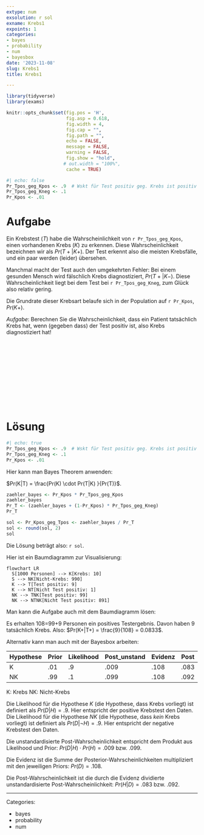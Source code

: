 ```yaml
---
extype: num
exsolution: r sol
exname: Krebs1
expoints: 1
categories:
- bayes
- probability
- num
- bayesbox
date: '2023-11-08'
slug: Krebs1
title: Krebs1

---
```




```r
library(tidyverse)
library(exams)
```


```r
knitr::opts_chunk$set(fig.pos = 'H',
                      fig.asp = 0.618,
                      fig.width = 4,
                      fig.cap = "", 
                      fig.path = "",
                      echo = FALSE,
                      message = FALSE,
                      warning = FALSE,
                      fig.show = "hold",
                     # out.width = "100%",
                      cache = TRUE)
```




```r
#| echo: false
Pr_Tpos_geg_Kpos <- .9  # Wskt für Test positiv geg. Krebs ist positiv (tatsächlich Krebs)
Pr_Tpos_geg_Kneg <- .1
Pr_Kpos <- .01
```




# Aufgabe

Ein Krebstest ($T$) habe die Wahrscheinlichkeit von ``r Pr_Tpos_geg_Kpos``, einen vorhandenen Krebs ($K$) zu erkennen.
Diese Wahrscheinlichkeit bezeichnen wir als $Pr(T+|K+)$.
Der Test erkennt also die meisten Krebsfälle, und ein paar werden (leider) übersehen.

Manchmal macht der Test auch den umgekehrten Fehler: 
Bei einem gesunden Mensch wird fälschlich Krebs diagnostiziert, $Pr(T+|K-)$.
Diese Wahrscheinlichkeit liegt bei dem Test bei ``r Pr_Tpos_geg_Kneg``, 
zum Glück also relativ gering.


Die Grundrate dieser Krebsart belaufe sich in der Population auf ``r Pr_Kpos``, $Pr(K+)$.

*Aufgabe*: Berechnen Sie die Wahrscheinlichkeit,
dass ein Patient tatsächlich Krebs hat, wenn (gegeben dass) der Test positiv ist, also Krebs diagnostiziert hat!



</br>
</br>
</br>
</br>
</br>
</br>
</br>
</br>
</br>
</br>

# Lösung




```r
#| echo: true
Pr_Tpos_geg_Kpos <- .9  # Wskt für Test positiv geg. Krebs ist positiv (tatsächlich Krebs)
Pr_Tpos_geg_Kneg <- .1
Pr_Kpos <- .01
```


Hier kann man Bayes Theorem anwenden:

$Pr(K|T) = \frac{Pr(K) \cdot Pr(T|K) }{Pr(T)}$.

```r
zaehler_bayes <- Pr_Kpos * Pr_Tpos_geg_Kpos
zaehler_bayes
Pr_T <- (zaehler_bayes + (1-Pr_Kpos) * Pr_Tpos_geg_Kneg)
Pr_T

sol <- Pr_Kpos_geg_Tpos <- zaehler_bayes / Pr_T 
sol <- round(sol, 2)
sol
```


Die Lösung beträgt also: ``r sol``.


Hier ist ein Baumdiagramm zur Visualisierung:


```mermaid
flowchart LR
  S[1000 Personen] --> K[Krebs: 10]
  S --> NK[Nicht-Krebs: 990]
  K --> T[Test positiv: 9]
  K --> NT[Nicht Test positiv: 1]
  NK --> TNK[Test positiv: 99]
  NK --> NTNK[Nicht Test positiv: 891]
```


Man kann die Aufgabe auch mit dem Baumdiagramm lösen:

Es erhalten 108=99+9 Personen ein positives Testergebnis.
Davon haben 9 tatsächlich Krebs.
Also: $Pr(K+|T+) = \frac{9}{108} = 0.0833$.


Alternativ kann man auch mit der Bayesbox arbeiten:

| Hypothese 	| Prior 	| Likelihood 	| Post_unstand 	| Evidenz 	| Post 	|
|-----------	|-------	|------------	|--------------	|---------	|------	|
| K         	| .01   	| .9         	| .009         	| .108    	| .083 	|
| NK        	| .99   	| .1         	| .099         	| .108    	| .092 	|


K: Krebs
NK: Nicht-Krebs

Die Likelihood für die Hypothese $K$ (die Hypothese, dass Krebs vorliegt) ist definiert als $Pr(D|H)=.9$. Hier entspricht der positive Krebstest den Daten.
Die Likelihood für die Hypothese $NK$ (die Hypothese, dass *kein* Krebs vorliegt) ist definiert als $Pr(D|\neg H)=.9$. Hier entspricht der negative Krebstest den Daten.


Die unstandardisierte Post-Wahrscheinlichkeit entspricht dem Produkt aus Likelihood und Prior: $Pr(D|H) \cdot Pr(H)=.009$ bzw. $.099$.

Die Evidenz ist die Summe der Posterior-Wahrscheinlichkeiten multipliziert mit den jeweiligen Priors: $Pr(D)=.108$.

Die Post-Wahrscheinlichkeit ist die durch die Evidenz dividierte unstandardisierte Post-Wahrscheinlichkeit: $Pr(H|D)=.083$ bzw. $.092$.



---

Categories: 

- bayes
- probability
- num

